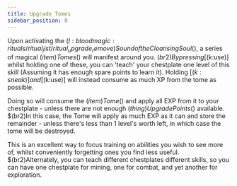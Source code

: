 ```yaml
---
title: Upgrade Tomes
sidebar_position: 0
---
```



Upon activating the $(l:bloodmagic:rituals/ritual_list/ritual_upgrade_remove)Sound of the Cleansing Soul$(), a series of magical $(item)Tomes$() will manifest around you. $(br2)By pressing [$(k:use)] whilst holding one of these, you can 'teach' your chestplate one level of this skill (Assuming it has enough spare points to learn it). Holding [$(k:sneak)] and [$(k:use)] will instead consume as much XP from the tome as possible.

Doing so will consume the $(item)Tome$() and apply all EXP from it to your chestplate - unless there are not enough $(thing)Upgrade Points$() available. $(br2)In this case, the Tome will apply as much EXP as it can and store the remainder - unless there's less than 1 level's worth left, in which case the tome will be destroyed.

This is an excellent way to focus training on abilities you wish to see more of, whilst conveniently forgetting ones you find less useful. $(br2)Alternately, you can teach different chestplates different skills, so you can have one chestplate for mining, one for combat, and yet another for exploration.

